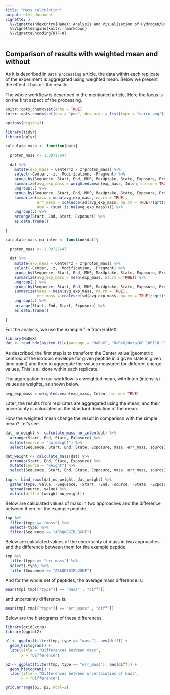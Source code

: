 ```yaml
---
title: "Mass calculation"
output: html_document
vignette: >
  %\VignetteIndexEntry{HaDeX: Analysis and Visualisation of Hydrogen/Deuterium Exchange Mass Spectrometry Data}
  %\VignetteEngine{knitr::rmarkdown}
  %\VignetteEncoding{UTF-8}
---
```


## Comparison of results with weighted mean and without

As it is described in `Data processing` article, the data within each replicate of the experiment is aggregated using weighted mean. Below we present the effect it has on the results.

The whole workflow is described in the mentioned article. Here the focus is on the first aspect of the processing.

```r
knitr::opts_chunk$set(echo = TRUE)
knitr::opts_chunk$set(dev = "png", dev.args = list(type = "cairo-png"))

options(digits=3)

library(tidyr)
library(dplyr)

calculate_mass <- function(dat){
  
  proton_mass <- 1.00727647
  
  dat %>%
    mutate(exp_mass = Center*z - z*proton_mass) %>%
    select(-Center, -z, -Modification, -Fragment) %>%
    group_by(Sequence, Start, End, MHP, MaxUptake, State, Exposure, Protein, File) %>%
    summarize(avg_exp_mass = weighted.mean(exp_mass, Inten, na.rm = TRUE)) %>%
    ungroup(.) %>% 
    group_by(Sequence, Start, End, MHP, MaxUptake, State, Exposure, Protein) %>%
    summarize(mass = mean(avg_exp_mass, na.rm = TRUE),
              err_mass = coalesce(sd(avg_exp_mass, na.rm = TRUE)/sqrt(sum(!is.na(avg_exp_mass))), 0),
              num = (sum(!is.na(avg_exp_mass)))) %>%
    ungroup(.) %>%
    arrange(Start, End, Start, Exposure) %>%
    as.data.frame()
  
}

calculate_mass_no_inten <- function(dat){
  
  proton_mass <- 1.00727647
  
  dat %>%
    mutate(exp_mass = Center*z - z*proton_mass) %>%
    select(-Center, -z, -Modification, -Fragment) %>%
    group_by(Sequence, Start, End, MHP, MaxUptake, State, Exposure, Protein, File) %>%
    summarize(avg_exp_mass = mean(exp_mass, na.rm = TRUE)) %>%
    ungroup(.) %>% 
    group_by(Sequence, Start, End, MHP, MaxUptake, State, Exposure, Protein) %>%
    summarize(mass = mean(avg_exp_mass, na.rm = TRUE),
              err_mass = coalesce(sd(avg_exp_mass, na.rm = TRUE)/sqrt(sum(!is.na(avg_exp_mass))), 0)) %>%
    ungroup(.) %>%
    arrange(Start, End, Start, Exposure) %>%
    as.data.frame()
  
}

```

For the analysis, we use the example file from HaDeX.

```r
library(HaDeX)
dat <- read_hdx(system.file(package = "HaDeX", "HaDeX/data/KD_180110_CD160_HVEM.csv"))
```

As described, the first step is to transform the Center value (geometric centroid of the isotopic envelope for given peptide in a given state in given time point) and then to aggregate the values measured for different charge values. This is all done within each replicate.

The aggregation in our workflow is a weighted mean, with Inten (intensity) values as weights, as shown below.

```r
avg_exp_mass = weighted.mean(exp_mass, Inten, na.rm = TRUE)
```

Later, the results from replicates are aggregated using the mean, and their uncertainty is calculated as the standard deviation of the mean. 

How the weighted mean change the result in comparison with the simple mean? Let's see.

```r
dat_no_weight <- calculate_mass_no_inten(dat) %>%
  arrange(Start, End, State, Exposure) %>%
  mutate(source = "no_weight") %>%
  select(Sequence, Start, End, State, Exposure, mass, err_mass, source)

dat_weight <- calculate_mass(dat) %>%
  arrange(Start, End, State, Exposure) %>%
  mutate(source = "weight") %>%
  select(Sequence, Start, End, State, Exposure, mass, err_mass, source)

tmp <- bind_rows(dat_no_weight, dat_weight) %>%
  gather(type, value, -Sequence, -Start, -End, -source, -State, -Exposure) %>%
  spread(source, value) %>%
  mutate(diff = (weight-no_weight))
```

Below are calculated values of mass in two approaches and the difference between them for the example peptide. 

```r
tmp %>%
  filter(type == "mass") %>%
  select(-type) %>%
  filter(Sequence == "ARSQKSGIRLQGHF")
```

Below are calculated values of the uncertainty of mass in two approaches and the difference between them for the example peptide. 

```r
tmp %>%
  filter(type == "err_mass") %>%
  select(-type) %>%
  filter(Sequence == "ARSQKSGIRLQGHF")
```

And for the whole set of peptides, the average mass difference is:

```r
mean(tmp[ tmp[["type"]] == "mass" , "diff"])
```
and uncertainty difference is:

```r
mean(tmp[ tmp[["type"]] == "err_mass" , "diff"])
```
Below are the histograms of these differences.

```r
library(gridExtra)
library(ggplot2)

p1 <- ggplot(filter(tmp, type == "mass"), aes(diff)) +
  geom_histogram() +
  labs(title = "Differences between mass",
       x = "Difference")

p2 <- ggplot(filter(tmp, type == "err_mass"), aes(diff)) +
  geom_histogram() +
  labs(title = "Differences between uncertainties of mass",
       x = "Difference")

grid.arrange(p1, p2, ncol=2)
```
